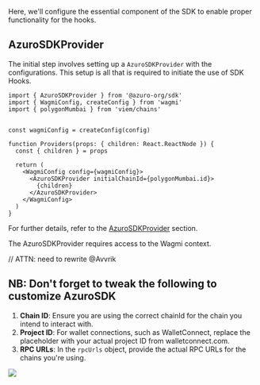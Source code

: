 
Here, we'll configure the essential component of the SDK to enable proper functionality for the hooks.

## AzuroSDKProvider

The initial step involves setting up a `AzuroSDKProvider` with the configurations. This setup is all that is required to initiate the use of SDK Hooks.

```tsx {1, 13, 15}
import { AzuroSDKProvider } from '@azuro-org/sdk'
import { WagmiConfig, createConfig } from 'wagmi'
import { polygonMumbai } from 'viem/chains'


const wagmiConfig = createConfig(config)

function Providers(props: { children: React.ReactNode }) {
  const { children } = props

  return (
    <WagmiConfig config={wagmiConfig}>
      <AzuroSDKProvider initialChainId={polygonMumbai.id}>
        {children}
      </AzuroSDKProvider>
    </WagmiConfig>
  )
}
```

For further details, refer to the [AzuroSDKProvider](/guides/sdk/providers/sdk) section.

<Callout type="warning">
  The AzuroSDKProvider requires access to the Wagmi context.
</Callout>

// ATTN: need to rewrite @Avvrik
## NB: Don't forget to tweak the following to customize AzuroSDK

1. **Chain ID**: Ensure you are using the correct chainId for the chain you intend to interact with.
2. **Project ID**: For wallet connections, such as WalletConnect, replace the placeholder with your actual project ID from walletconnect.com.
3. **RPC URLs**: In the `rpcUrls` object, provide the actual RPC URLs for the chains you're using.

<Image
  src="/images/sdk/Providers.png"
  width={2010}
  height={1846}
/>
